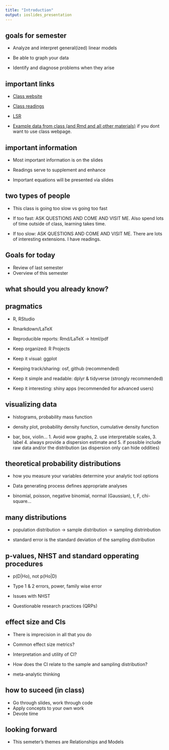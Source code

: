 ```yaml
---
title: "Introduction"
output: ioslides_presentation
---
```


## goals for semester

- Analyze and interpret general(ized) linear models

- Be able to graph your data

- Identify and diagnose problems when they arise

## important links
- [Class website](https://josh-jackson.github.io/Psych5067/)

- [Class readings](https://josh-jackson.github.io/Psych5067/readings.html)

- [LSR](https://learningstatisticswithr.com/book/)

- [Example data from class (and Rmd and all other materials)](https://github.com/josh-jackson/Psych5067) if you dont want to use class webpage. 

## important information

- Most important information is on the slides

- Readings serve to supplement and enhance

- Important equations will be presented via slides

## two types of people

- This class is going too slow vs going too fast

- If too fast: ASK QUESTIONS AND COME AND VISIT ME. Also spend lots of time outside of class, learning takes time.

- If too slow: ASK QUESTIONS AND COME AND VISIT ME. There are lots of interesting extensions. I have readings. 


## Goals for today  

- Review of last semester
- Overview of this semester

## what should you already know? 

 

## pragmatics

- R, RStudio 
- Rmarkdown/LaTeX
- Reproducible reports: Rmd/LaTeX -> html/pdf 

- Keep organized: R Projects 
- Keep it visual: ggplot
- Keeping track/sharing: osf, github (recommended)
- Keep it simple and readable: dplyr & tidyverse (strongly recommended)
- Keep it interesting: shiny apps (recommended for advanced users)

## visualizing data

- histograms, probability mass function

- density plot, probability density function, cumulative density function

- bar, box, violin... 1. Avoid wow graphs, 2. use interpretable scales, 3. label 4. always provide a dispersion estimate and 5. if possible include raw data and/or the distribution (as dispersion only can hide oddities)


## theoretical probability distributions 

- how you measure your variables determine your analytic tool options

- Data generating process defines appropriate analyses 

- binomial, poisson, negative binomial, normal (Gaussian), t, F, chi-square...


## many distributions

- population distribution -> sample distribution -> sampling distrinbution

- standard error is the standard deviation of the sampling distribution

## p-values, NHST and standard opperating procedures 

- p(D|Ho), not p(Ho|D) 

- Type 1 & 2 errors, power, family wise error

- Issues with NHST

- Questionable research practices (QRPs)

## effect size and CIs
- There is imprecision in all that you do

- Common effect size metrics?

- Interpretation and utility of CI? 

- How does the CI relate to the sample and sampling distribution? 

- meta-analytic thinking

## how to suceed (in class)

- Go through slides, work through code
- Apply concepts to your own work
- Devote time

## looking forward

-  This semeter's themes are Relationships and Models





